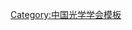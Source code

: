 {{Navbox
| name   = 中国光学学会第八届理事会
| title  = [[中国光学学会]]第八届理事会
| above  = 2017年6月－
| bodyclass = hlist
| group1 = 理事长
| list1  = [[龚旗煌]]
| group2 = 副理事长
| list2  = 
* [[顾瑛|顾　瑛]]
* [[贾锁堂]]
* [[李儒新]]
* [[刘文清]]
* [[刘泽金]]
* [[任晓敏]]
* [[王文杰]]
| group3 = 秘书长
| list3  = [[刘旭|刘　旭]]
| group4 = 常务理事
| list4  = 
* [[陈虎|陈　虎]]
* [[陈建新]]
* [[陈伟民]]
* [[陈焱|陈　焱]]
* [[樊仲维]]
* [[范国滨]]
* [[高昕|高　昕]]
* [[龚旗煌]]
* [[顾瑛|顾　瑛]]
* [[郭光灿]]
* [[郝群|郝　群]]
* [[黄维|黄　维]]
* [[黄翊东]]
* [[贾平|贾　平]]
* [[贾锁堂]]
* [[姜会林]]
* [[兰戈|兰　戈]]
* [[李儒新]]
* [[李天初]]
* [[梁伟|梁　伟]]
* [[刘铁根]]
* [[刘伟伟]]
* [[刘文清]]
* [[刘旭|刘　旭]]
* [[刘宇|刘　宇]]
* [[刘泽金]]
* [[马彩文]]
* [[潘庆|潘　庆]]
* [[任晓敏]]
* [[王森|王　森]]
* [[王文杰]]
* [[邢达|邢　达]]
* [[徐地华]]
* [[杨宪承]]
* [[张新亮]]
* [[张雨东]]
* [[郑列华]]
* [[祝宁华]]
| group5 = 
| list5  = 
| group6 = 
| list6  = 
}}<noinclude>
{{collapsible option}}
[[Category:中国光学学会模板]]
</noinclude>